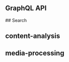 
## GraphQL API

<Cards>
  <Card title="GraphQL API" href="/features/graphql" />
</Cards>
## Search

<Cards>
  <Card title="Generative Search" href="/features/search/generative-search" />

  <Card title="Question Answering" href="/features/search/question-answering" />
  <Card title="Semantic Search" href="/features/search/semantic-search" />
</Cards>

## content-analysis

<Cards>
  <Card
    title="Classification"
    href="/features/content-analysis/classification"
  />
  <Card title="Summarization" href="/features/content-analysis/summarization" />
</Cards>

## media-processing

<Cards>
  <Card title="Audio" href="/features/media-processing/audio" />
  <Card title="Image" href="/features/media-processing/image" />
  <Card title="Video" href="/features/media-processing/video" />
</Cards>
